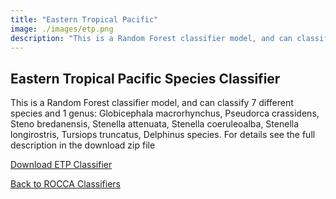 ```yaml
---
title: "Eastern Tropical Pacific"
image: ./images/etp.png
description: "This is a Random Forest classifier model, and can classify 7 different species and 1 genus: Globicephala macrorhynchus, Pseudorca crassidens, Steno bredanensis, Stenella attenuata, Stenella coeruleoalba, Stenella longirostris, Tursiops truncatus, Delphinus species. For details see the full description in the download zip file"
---
```


## Eastern Tropical Pacific Species Classifier

This is a Random Forest classifier model, and can classify 7 different species and 1 genus: Globicephala macrorhynchus, Pseudorca crassidens, Steno bredanensis, Stenella attenuata, Stenella coeruleoalba, Stenella longirostris, Tursiops truncatus, Delphinus species. For details see the full description in the download zip file

<a href="https://drive.google.com/file/d/1tXJu18ODXX7qTuvivGXvF7m08JCA3gP4/view?usp=drive_link" target="roccadown">Download ETP Classifier</a>

[Back to ROCCA Classifiers](rocca.html)
